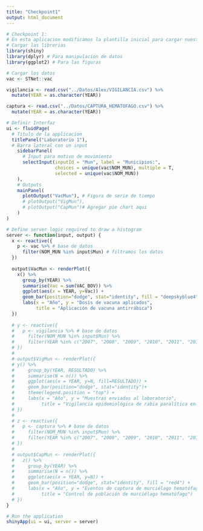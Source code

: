 ```yaml
---
title: "Checkpoint1"
output: html_document
---
```


```r
# Checkpoint 1:
# En esta aplicacion modificamos la plantilla inicial para cargar nuestros datos y hacer dos figuras
# Cargar las librerias
library(shiny)
library(dplyr) # Para manipulacion de datos
library(ggplot2) # Para las figuras

# Cargar los datos
vac <- STNet::vac

vigilancia <- read.csv("../Datos/Alex/VIGILANCIA.csv") %>%
  mutate(YEAR = as.character(YEAR))

captura <- read.csv("../Datos/CAPTURA_HEMATOFAGO.csv") %>%
  mutate(YEAR = as.character(YEAR))

# Definir Interfaz
ui <- fluidPage(
  # Titulo de la applicacion
  titlePanel("Laboratorio 1"),
  # Barra lateral con un input
    sidebarPanel(
      # Input para motivo de movimiento
      selectInput(inputId = "Mun", label = "Municipios:", 
                  choices = unique(vac$NOM_MUN), multiple = T, 
                  selected = unique(vac$NOM_MUN))
    ),
    # Outputs
    mainPanel(
      plotOutput("VacMun"), # Figura de serie de tiempo
      # plotOutput("VigMun"),
      # plotOutput("CapMun")# Agregar pie chart aqui
    )
)

# Define server logic required to draw a histogram
server <- function(input, output) {
  x <- reactive({
    p <- vac %>% # base de datos
      filter(NOM_MUN %in% input$Mun) # filtramos los datos
  })
  
  output$VacMun <- renderPlot({
    x() %>% 
      group_by(YEAR) %>% 
      summarise(Vac = sum(VAC_BOV)) %>% 
      ggplot(aes(x = YEAR, y=Vac)) +
      geom_bar(position="dodge", stat="identity", fill = "deepskyblue4") +
      labs(x = "Año", y = "Dosis de vacuna aplicados",
           title = "Aplicación de vacuna antirrábica")
  })
  
  # y <- reactive({
  #   p <- vigilancia %>% # base de datos
  #     filter(NOM_MUN %in% input$Mun) %>%
  #     filter(YEAR %in% c("2007", "2008", "2009", "2010", "2011", "2012"))# filtramos los datos
  # })
  # 
  # output$VigMun <- renderPlot({
  # y() %>% 
  #     group_by(YEAR, RESULTADO) %>% 
  #     summarise(N = n()) %>% 
  #     ggplot(aes(x = YEAR, y=N, fill=RESULTADO)) +
  #     geom_bar(position="dodge", stat="identity")+
  #     theme(legend.position = "top") +
  #     labs(x = "Año", y = "Muestras enviadas al laboratorio",
  #          title = "Vigilancia epidemiológica de rabia paralítica en el suroeste del Estado de México")
  # })
  # 
  # z <- reactive({
  #   p <- captura %>% # base de datos
  #     filter(NOM_MUN %in% input$Mun) %>%
  #     filter(YEAR %in% c("2007", "2008", "2009", "2010", "2011", "2012"))# filtramos los datos
  # })
  # 
  # output$CapMun <- renderPlot({
  #   z() %>% 
  #     group_by(YEAR) %>% 
  #     summarise(N = n()) %>% 
  #     ggplot(aes(x = YEAR, y=N)) +
  #     geom_bar(position="dodge", stat="identity", fill = "red4") +
  #     labs(x = "Año", y = "Eventos de captura de murciélago hematófago",
  #          title = "Control de población de murciélago hematófago")
  # })
}

# Run the application 
shinyApp(ui = ui, server = server)

```